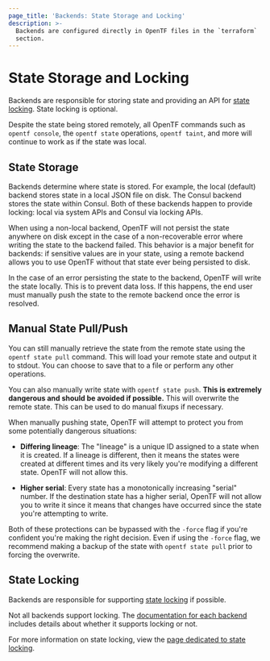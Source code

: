 ```yaml
---
page_title: 'Backends: State Storage and Locking'
description: >-
  Backends are configured directly in OpenTF files in the `terraform`
  section.
---
```


# State Storage and Locking

Backends are responsible for storing state and providing an API for
[state locking](/opentf/language/state/locking). State locking is optional.

Despite the state being stored remotely, all OpenTF commands such
as `opentf console`, the `opentf state` operations, `opentf taint`,
and more will continue to work as if the state was local.

## State Storage

Backends determine where state is stored. For example, the local (default)
backend stores state in a local JSON file on disk. The Consul backend stores
the state within Consul. Both of these backends happen to provide locking:
local via system APIs and Consul via locking APIs.

When using a non-local backend, OpenTF will not persist the state anywhere
on disk except in the case of a non-recoverable error where writing the state
to the backend failed. This behavior is a major benefit for backends: if
sensitive values are in your state, using a remote backend allows you to use
OpenTF without that state ever being persisted to disk.

In the case of an error persisting the state to the backend, OpenTF will
write the state locally. This is to prevent data loss. If this happens, the
end user must manually push the state to the remote backend once the error
is resolved.

## Manual State Pull/Push

You can still manually retrieve the state from the remote state using
the `opentf state pull` command. This will load your remote state and
output it to stdout. You can choose to save that to a file or perform any
other operations.

You can also manually write state with `opentf state push`. **This
is extremely dangerous and should be avoided if possible.** This will
overwrite the remote state. This can be used to do manual fixups if necessary.

When manually pushing state, OpenTF will attempt to protect you from
some potentially dangerous situations:

- **Differing lineage**: The "lineage" is a unique ID assigned to a state
  when it is created. If a lineage is different, then it means the states
  were created at different times and its very likely you're modifying a
  different state. OpenTF will not allow this.

- **Higher serial**: Every state has a monotonically increasing "serial"
  number. If the destination state has a higher serial, OpenTF will
  not allow you to write it since it means that changes have occurred since
  the state you're attempting to write.

Both of these protections can be bypassed with the `-force` flag if you're
confident you're making the right decision. Even if using the `-force` flag,
we recommend making a backup of the state with `opentf state pull`
prior to forcing the overwrite.

## State Locking

Backends are responsible for supporting [state locking](/opentf/language/state/locking)
if possible.

Not all backends support locking. The [documentation for each backend](/opentf/language/settings/backends/configuration#available-backends) includes details about whether it supports locking or not.

For more information on state locking, view the
[page dedicated to state locking](/opentf/language/state/locking).
